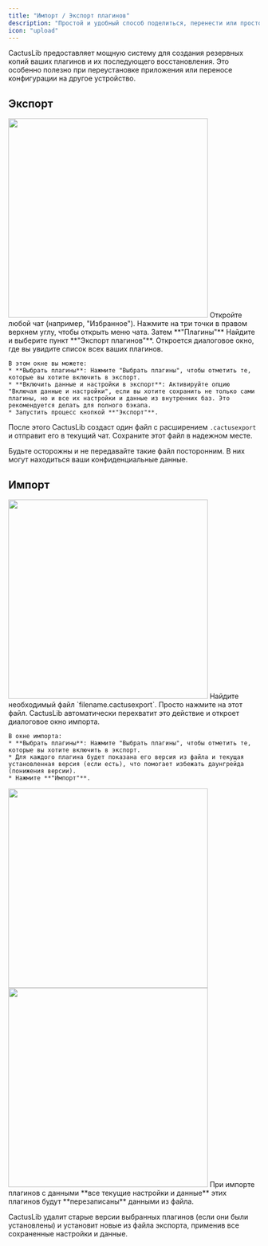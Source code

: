 ```yaml
---
title: "Импорт / Экспорт плагинов"
description: "Простой и удобный способ поделиться, перенести или просто сохранить пачку плагинов"
icon: "upload"
---
```


CactusLib предоставляет мощную систему для создания резервных копий ваших плагинов и их последующего восстановления. Это особенно полезно при переустановке приложения или переносе конфигурации на другое устройство.

## Экспорт

<Frame caption="Пример экспорта плагинов">
  <img src="/images/export.png" width="400" />
</Frame>

<Steps>
  <Step title="Первый шаг">
    Откройте любой чат (например, "Избранное").
  </Step>
  <Step title="Второй шаг">
    Нажмите на три точки в правом верхнем углу, чтобы открыть меню чата. Затем **"Плагины"**
  </Step>
  <Step title="Третий шаг">
    Найдите и выберите пункт **"Экспорт плагинов"**.
  </Step>
  <Step title="Четвёртый шаг">
    Откроется диалоговое окно, где вы увидите список всех ваших плагинов.

    В этом окне вы можете:
    * **Выбрать плагины**: Нажмите "Выбрать плагины", чтобы отметить те, которые вы хотите включить в экспорт.
    * **Включить данные и настройки в экспорт**: Активируйте опцию "Включая данные и настройки", если вы хотите сохранить не только сами плагины, но и все их настройки и данные из внутренних баз. Это рекомендуется делать для полного бэкапа.
    * Запустить процесс кнопкой **"Экспорт"**.
  </Step>
</Steps>

После этого CactusLib создаст один файл с расширением `.cactusexport` и отправит его в текущий чат. Сохраните этот файл в надежном месте.

<Warning>
Будьте осторожны и не передавайте такие файл посторонним. В них могут находиться ваши конфиденциальные данные.
</Warning>

## Импорт
<Frame caption="Пример импорта плагинов">
  <img src="/images/import.png" width="400" />
</Frame>

<Steps>
  <Step title="Первый шаг">
    Найдите необходимый файл `filename.cactusexport`.
  </Step>
  <Step title="Второй шаг">
    Просто нажмите на этот файл. CactusLib автоматически перехватит это действие и откроет диалоговое окно импорта.
    
    В окне импорта:
    * **Выбрать плагины**: Нажмите "Выбрать плагины", чтобы отметить те, которые вы хотите включить в экспорт.
    * Для каждого плагина будет показана его версия из файла и текущая установленная версия (если есть), что помогает избежать даунгрейда (понижения версии).
    * Нажмите **"Импорт"**.
  </Step>
</Steps>

<Frame caption="Пример выбора плагинов для импорта">
  <img src="/images/select_import_plugins.png" width="400" />
</Frame>

<Frame caption="Пример выбора плагинов для импорта 2">
  <img src="/images/select_import_plugins2.png" width="400" />
</Frame>


<Warning>
При импорте плагинов с данными **все текущие настройки и данные** этих плагинов будут **перезаписаны** данными из файла.
</Warning>

CactusLib удалит старые версии выбранных плагинов (если они были установлены) и установит новые из файла экспорта, применив все сохраненные настройки и данные.